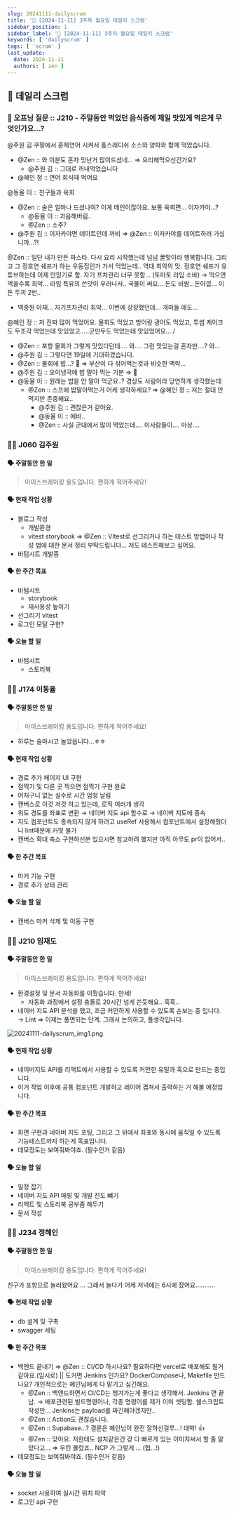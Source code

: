 ```yaml
---
slug: 20241111-dailyscrum
title: '🏃 [2024-11-11] 3주차 월요일 데일리 스크럼'
sidebar_position: 1
sidebar_label: '🏃 [2024-11-11] 3주차 월요일 데일리 스크럼'
keywords: [ 'dailyscrum' ]
tags: [ 'scrum' ]
last_update:
  date: 2024-11-11
  authors: [ zen ]
---
```



## 🏃 데일리 스크럼

### 🤔 오프닝 질문 :: J210 - 주말동안 먹었던 음식중에 제일 맛있게 먹은게 무엇인가요…?

@주원 김 쿠팡에서 훈제연어 시켜서 홀스래디쉬 소스와 양파와 함께 먹었습니다.

- @Zen :: 와 이분도 혼자 맛난거 많이드셨네… ⇒ 요리해먹으신건가요?
    - @주원 김 :: 그대로 꺼내먹었습니다
- @혜인 정 :: 연어 회식때 먹어요

@동율 이 :: 친구들과 육회

- @Zen :: 술은 얼마나 드셨나여? 이게 메인이잖아요. 보통 육회면… 이자카야…?
    - @동율 이 :: 과음해버림..
    - @Zen :: 소주?
- @주원 김 :: 이자카야면 데이트인데 까비 ⇒ @Zen :: 이자카야를 데이트하러 가십니까…?!

@Zen :: 일단 내가 만든 파스타. 다시 요리 시작했는데 넘넘 꿀맛이라 행복합니다. 그리고 그 정호연 쉐프가 하는 우동집인가 가서 먹었는데.. 역대 최악의 맛. 정호연 쉐프가 유튜브하는데 이제 안믿기로 함. 자기
프차관리 너무 못함… (토마토 라임 소바) → 먹으면 먹을수록 최악… 라임 특유의 쓴맛이 우러나서.. 국물이 써요… 돈도 비쌈.. 돈아깝… 이돈 두끼 2번..

- 백종원 아재… 자기프차관리 최악… 이번에 상장했던데… 개미들 애도…

@혜인 정 :: 저 진짜 많이 먹었어요. 물회도 먹었고 방어랑 광어도 먹었고, 투썸 케이크도 두조각 먹었는데 맛있었고…..군만두도 먹었는데 맛있었어요…./

- @Zen :: 포항 물회가 그렇게 맛있다던데…. 와…. 그런 맛있는걸 혼자만….? 와…
- @주원 김 :: 그렇다면 19일에 기대하겠습니다.
- @Zen :: 물회에 밥…? 🤮 ⇒ 부산이 다 섞어먹는것과 비슷한 맥락…
- @주원 김 :: 오이냉국에 밥 말아 먹는 기분 ⇒ 🤮
- @동율 이 :: 원래는 밥을 안 말아 먹군요..? 경상도 사람이라 당연하게 생각했는데
    - @Zen :: 스프에 밥말아먹는거 어케 생각하세요? ⇒ @혜인 정 :: 저는 절대 안먹지만 존중해요..
        - @주원 김 :: 괜찮은거 같아요.
        - @동율 이 :: 에바..
        - @Zen :: 사실 군대에서 많이 먹었는데…. 이사람들이…. 마상….

### 🧑‍💻 J060 김주원

#### 🗣️ 주말동안 한 일

> 아이스브레이킹 용도입니다. 편하게 적어주세요!
>

#### 🗣️ 현재 작업 상황

- 블로그 작성
    - 개발환경
    - vitest storybook ⇒ @Zen :: VItest로 선그리거나 하는 테스트 방법이나 작성 법에 대한 문서 정리 부탁드립니다… 저도 테스트해보고 싶어요.
- 바텀시트 개발중

<ReactPlayer playing controls url="/video/20241111-dailyscrum.mp4"></ReactPlayer>

#### 🗣️ 한 주간 목표

- 바텀시트
    - storybook
    - 재사용성 높이기
- 선그리기 vitest
- 로그인 모달 구현?

#### 🗣️ 오늘 할 일

- 바텀시트
    - 스토리북

### 🧑‍💻 J174 이동율

#### 🗣️ 주말동안 한 일

> 아이스브레이킹 용도입니다. 편하게 적어주세요!
>

- 하루는 술마시고 놀았읍니다…ㅎㅎ

#### 🗣️ 현재 작업 상황

- 경로 추가 페이지 UI 구현
- 점찍기 및 다른 곳 찍으면 점찍기 구현 완료
- 어처구니 없는 실수로 시간 엄청 날림
- 캔버스로 이것 저것 하고 있는데, 로직 여러개 생각
- 위도 경도를 좌표로 변환 → 네이버 지도 api 함수로 → 네이버 지도에 종속
- 지도 컴포넌트도 종속되지 않게 하려고 useRef 사용해서 컴포넌트에서 설정해줬더니 lint때문에 커밋 불가
- 캔버스 확대 축소 구현하신분 있으시면 참고하려 했지만 아직 아무도 pr이 없어서..

#### 🗣️ 한 주간 목표

- 마커 기능 구현
- 경로 추가 상태 관리

#### 🗣️ 오늘 할 일

- 캔버스 마커 삭제 및 이동 구현

### 🧑‍💻 J210 임재도

#### 🗣️ 주말동안 한 일

> 아이스브레이킹 용도입니다. 편하게 적어주세요!
>

- 환경설정 및 문서 자동화를 이뤘습니다. 만세!
    - 자동화 과정에서 설정 충돌로 20시간 넘게 쓴듯해요.. 흑흑..
- 네이버 지도 API 분석을 했고, 조금 커먼하게 사용할 수 있도록 손보는 중 입니다. → Lint ⇒ 이제는 풀면되는 단계. 그래서 논의하고, 풀생각입니다.

![20241111-dailyscrum_img1.png](./img/20241111-dailyscrum_img1.png)

#### 🗣️ 현재 작업 상황

- 네이버지도 API를 리액트에서 사용할 수 있도록 커먼한 유틸과 훅으로 만드는 중입니다.
- 이거 작업 이후에 공통 컴포넌트 개발하고 레이어 겹쳐서 출력하는 거 해볼 예정입니다.

#### 🗣️ 한 주간 목표

- 화면 구현과 네이버 지도 포팅, 그리고 그 위에서 좌표와 동시에 움직일 수 있도록 기능테스트까지 하는게 목표입니다.
- 데모정도는 보여줘봐야죠. (필수인거 같음)

#### 🗣️ 오늘 할 일

- 일정 잡기
- 네이버 지도 API 매핑 및 개발 진도 뺴기
- 리액트 및 스토리북 공부좀 해두기
- 문서 작성

### 🧑‍💻 J234 정혜인

#### 🗣️ 주말동안 한 일

> 아이스브레이킹 용도입니다. 편하게 적어주세요!
>

친구가 포항으로 놀러왔어요 … 그래서 놀다가 어제 저녁에는 6시에 잤어요………..

#### 🗣️ 현재 작업 상황

- db 설계 및 구축
- swagger 세팅

#### 🗣️ 한 주간 목표

- 백엔드 끝내기 ⇒ @Zen :: CI/CD 하시나요? 필요하다면 vercel로 배포해도 될거같아요.(임시로) || 도커면 Jenkins 인가요? DockerCompose나, Makefile 만드나요? 개인적으로는
  혜인님에게 다 맡기고 싶긴해요.
    - @Zen :: 백앤드하면서 CI/CD는 챙겨가는게 좋다고 생각해서. Jenkins 면 끝남. → 배포관련된 빌드명령어나, 각종 명령어를 제가 이미 셋팅함. 쉘스크립트 작성만… Jenkins는
      payload를 짜긴해야겠지만..
    - @Zen :: Action도 괜찮습니다.
    - @Zen :: Supabase…? 결론은 혜인님이 완전 잘하신걸루…! 대박! 👍
    - @Zen :: 맞아요. 저한테도 설치같은건 걍 다 빠르게 있는 이미지써서 할 줄 알았다고… ⇒ 우린 몰랐죠.. NCP 가 그렇게 … (헙…!)
- 데모정도는 보여줘봐야죠. (필수인거 같음)

#### 🗣️ 오늘 할 일

- socket 사용하여 실시간 위치 파악
- 로그인 api 구현